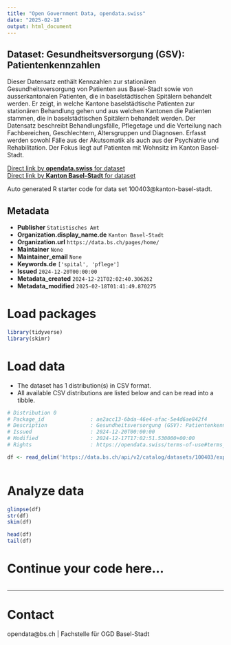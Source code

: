 ```yaml
---
title: "Open Government Data, opendata.swiss"
date: "2025-02-18"
output: html_document
---
```


## Dataset: Gesundheitsversorgung (GSV): Patientenkennzahlen

Dieser Datensatz enthält Kennzahlen zur stationären Gesundheitsversorgung von Patienten aus Basel-Stadt sowie von ausserkantonalen Patienten, die in baselstädtischen Spitälern behandelt werden. Er zeigt, in welche Kantone baselstädtische Patienten zur stationären Behandlung gehen und aus welchen Kantonen die Patienten stammen, die in baselstädtischen Spitälern behandelt werden. Der Datensatz beschreibt Behandlungsfälle, Pflegetage und die Verteilung nach Fachbereichen, Geschlechtern, Altersgruppen und Diagnosen. Erfasst werden sowohl Fälle aus der Akutsomatik als auch aus der Psychiatrie und Rehabilitation. Der Fokus liegt auf Patienten mit Wohnsitz im Kanton Basel-Stadt.

[Direct link by **opendata.swiss** for dataset](https://opendata.swiss/de/dataset/gesundheitsversorgung-gsv-patientenkennzahlen)<br>
[Direct link by **Kanton Basel-Stadt** for dataset](https://data.bs.ch/explore/dataset/100403/)

Auto generated R starter code for data set 100403@kanton-basel-stadt.

## Metadata

- **Publisher** `Statistisches Amt`
- **Organization.display_name.de** `Kanton Basel-Stadt`
- **Organization.url** `https://data.bs.ch/pages/home/`
- **Maintainer** `None`
- **Maintainer_email** `None`
- **Keywords.de** `['spital', 'pflege']`
- **Issued** `2024-12-20T00:00:00`
- **Metadata_created** `2024-12-21T02:02:40.306262`
- **Metadata_modified** `2025-02-18T01:41:49.870275`


# Load packages

```r

library(tidyverse)
library(skimr)

```

# Load data

-   The dataset has 1 distribution(s) in CSV format.
-   All available CSV distributions are listed below and can be read into a tibble.

```r

# Distribution 0
# Package_id               : ae2acc13-6bda-46e4-afac-5e4d6ae842f4
# Description              : Gesundheitsversorgung (GSV): Patientenkennzahlen (csv)
# Issued                   : 2024-12-20T00:00:00
# Modified                 : 2024-12-17T17:02:51.530000+00:00
# Rights                   : https://opendata.swiss/terms-of-use#terms_by

df <- read_delim('https://data.bs.ch/api/v2/catalog/datasets/100403/exports/csv?use_labels=true')



```

# Analyze data

```r

glimpse(df)
str(df)
skim(df)

head(df)
tail(df)

```

# Continue your code here...

```r

```

------------------------------------------------------------------------

# Contact

opendata@bs.ch | Fachstelle für OGD Basel-Stadt
